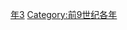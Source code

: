 {{Catnav|頁面分類|历史|歷史時代|年|前9世纪各年}}

{{catmore}}
{{Commons category|823 BC}}

[[Category:前820年代|年3]]
[[Category:前9世纪各年|Category:前9世纪各年]]
